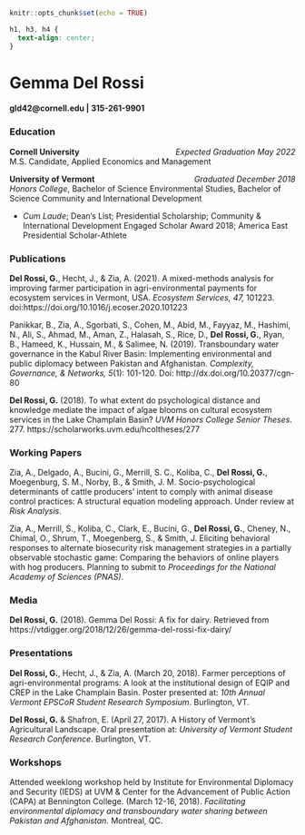 
```r
knitr::opts_chunk$set(echo = TRUE)
```

```css
h1, h3, h4 {
  text-align: center;
}
```

# **Gemma Del Rossi**

#### gld42@cornell.edu | 315-261-9901

### Education
**Cornell University**  [*Expected Graduation May 2022*]{style="float:right"}  
M.S. Candidate, Applied Economics and Management

**University of Vermont**  [*Graduated December 2018*]{style="float:right"}   
*Honors College*, Bachelor of Science Environmental Studies, Bachelor of Science Community and International Development 

* *Cum Laude*; Dean’s List; Presidential Scholarship; Community & International Development Engaged Scholar Award 2018; America East Presidential Scholar-Athlete

### Publications 

**Del Rossi, G.**, Hecht, J., & Zia, A. (2021). A mixed-methods analysis for improving farmer participation in agri-environmental payments for ecosystem services in Vermont, USA. *Ecosystem Services, 47,* 101223. doi:https://doi.org/10.1016/j.ecoser.2020.101223  

Panikkar, B., Zia, A., Sgorbati, S., Cohen, M., Abid, M., Fayyaz, M., Hashimi, N., Ali, S., Ahmad, M., Aman, Z., Halasah, S., Rice, D., **Del Rossi, G.**, Ryan, B., Hameed, K., Hussain, M., & Salimee, N. (2019). Transboundary water governance in the Kabul River Basin: Implementing environmental and public diplomacy between Pakistan and Afghanistan. *Complexity, Governance, & Networks, 5*(1): 101-120. Doi: http://dx.doi.org/10.20377/cgn-80  

**Del Rossi, G.** (2018). To what extent do psychological distance and knowledge mediate the impact of algae blooms on cultural ecosystem services in the Lake Champlain Basin? *UVM Honors College Senior Theses.* 277. https://scholarworks.uvm.edu/hcoltheses/277  

### Working Papers 

Zia, A., Delgado, A., Bucini, G., Merrill, S. C., Koliba, C., **Del Rossi, G.**, Moegenburg, S. M., Norby, B., & Smith, J. M. Socio-psychological determinants of cattle producers’ intent to comply with animal disease control practices: A structural equation modeling approach. Under review at *Risk Analysis*.

Zia, A., Merrill, S., Koliba, C., Clark, E., Bucini, G., **Del Rossi, G.**, Cheney, N., Chimal, O., Shrum, T., Moegenberg, S., & Smith, J. Eliciting behavioral responses to alternate biosecurity risk management strategies in a partially observable stochastic game: Comparing the behaviors of online players with hog producers. Planning to submit to *Proceedings for the National Academy of Sciences (PNAS)*.

### Media 

**Del Rossi, G.** (2018). Gemma Del Rossi: A fix for dairy. Retrieved from https://vtdigger.org/2018/12/26/gemma-del-rossi-fix-dairy/

### Presentations

**Del Rossi, G.**, Hecht, J., & Zia, A. (March 20, 2018). Farmer perceptions of agri-environmental programs: A look at the institutional design of EQIP and CREP in the Lake Champlain Basin. Poster presented at: *10th Annual Vermont EPSCoR Student Research Symposium*. Burlington, VT.

**Del Rossi, G.** & Shafron, E. (April 27, 2017). A History of Vermont’s Agricultural Landscape. Oral presentation at: *University of Vermont Student Research Conference*. Burlington, VT.

### Workshops

Attended weeklong workshop held by Institute for Environmental Diplomacy and Security (IEDS) at UVM & Center for the Advancement of Public Action (CAPA) at Bennington College. (March 12-16, 2018). *Facilitating environmental diplomacy and transboundary water sharing between Pakistan and Afghanistan.* Montreal, QC.



